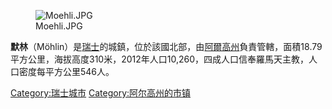 [[Image:Moehli.JPG|right]]

'''默林'''（Möhlin）是[[瑞士|瑞士]]的城鎮，位於該國北部，由[[阿爾高州|阿爾高州]]負責管轄，面積18.79平方公里，海拔高度310米，2012年人口10,260，四成人口信奉羅馬天主教，人口密度每平方公里546人。

{{Authority control}}
{{Switzerland-geo-stub}}
{{DEFAULTSORT:Möhlin}}
[[Category:瑞士城市|Category:瑞士城市]]
[[Category:阿尔高州的市镇|Category:阿尔高州的市镇]]